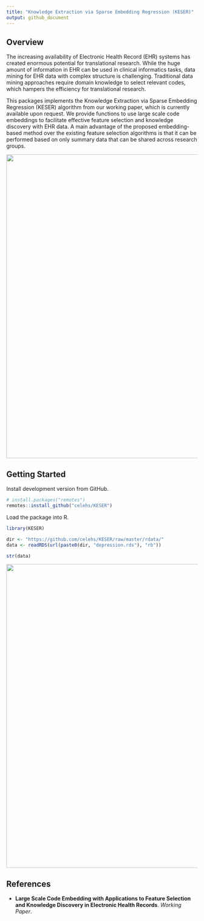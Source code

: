 ```yaml
---
title: "Knowledge Extraction via Sparse Embedding Regression (KESER)"
output: github_document
---
```


## Overview

The increasing availability of Electronic Health Record (EHR) systems has created enormous potential for translational research. While the huge amount of information in EHR can be used in clinical informatics tasks, data mining for EHR data with complex structure is challenging. Traditional data mining approaches require domain knowledge to select relevant codes, which hampers the efficiency for translational research.

This packages implements the Knowledge Extraction via Sparse Embedding Regression (KESER) algorithm from our working paper, which is currently available upon request. We provide functions to use large scale code embeddings to facilitate effective feature selection and knowledge discovery with EHR data. A main advantage of the proposed embedding-based method over the existing feature selection algorithms is that it can be performed based on only summary data that can be shared across research groups.

<img src="https://github.com/celehs/KESER/raw/master/img/workflow.png" width="800" />

## Getting Started

Install development version from GitHub.

```r
# install.packages("remotes")
remotes::install_github("celehs/KESER")
```

Load the package into R.

```r
library(KESER)
```

```r
dir <- "https://github.com/celehs/KESER/raw/master/rdata/"
data <- readRDS(url(paste0(dir, "depression.rds"), "rb"))
```

```r
str(data)
```

<img src="https://github.com/celehs/KESER/raw/master/img/interface.png" width="800" />

## References

- __Large Scale Code Embedding with Applications to Feature Selection and Knowledge Discovery in Electronic Health Records__. _Working Paper_. 
